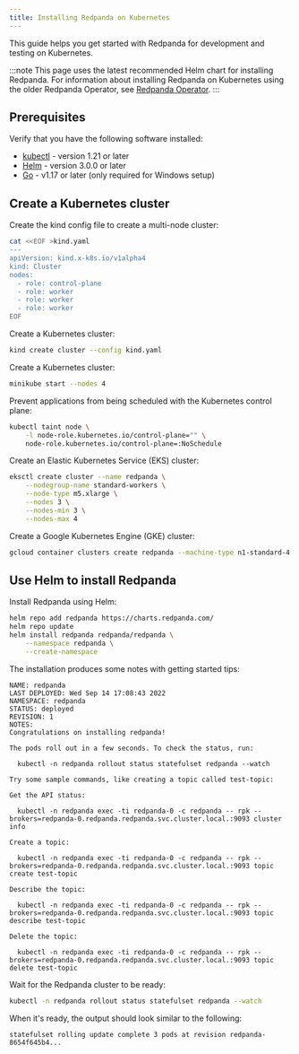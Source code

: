 ```yaml
---
title: Installing Redpanda on Kubernetes
---
```


<head>
    <meta name="title" content="Installing Redpanda on Kubernetes | Redpanda Docs"/>
    <meta name="description" content="Kubernetes quickstart guide."/>
    <link rel="canonical" href="https://docs.redpanda.com/docs/get-started/quick-start/" />
</head>


This guide helps you get started with Redpanda for development and testing on Kubernetes. 

:::note
This page uses the latest recommended Helm chart for installing Redpanda. For information about installing Redpanda on Kubernetes using the older Redpanda Operator, see [Redpanda Operator](../../reference/redpanda-operator).
:::

## Prerequisites

Verify that you have the following software installed:

* [kubectl](https://kubernetes.io/docs/tasks/tools/) - version 1.21 or later
* [Helm](https://github.com/helm/helm/releases) - version 3.0.0 or later
* [Go](https://go.dev/doc/install) - v1.17 or later (only required for Windows setup)

## Create a Kubernetes cluster

<Tabs>
  <TabItem value="kind" label="kind" default>

Create the kind config file to create a multi-node cluster:

```bash
cat <<EOF >kind.yaml
---
apiVersion: kind.x-k8s.io/v1alpha4
kind: Cluster
nodes:
  - role: control-plane
  - role: worker
  - role: worker
  - role: worker
EOF
```

Create a Kubernetes cluster:

```bash
kind create cluster --config kind.yaml
```

  </TabItem>
  <TabItem value="minikube" label="minikube">

Create a Kubernetes cluster:

```bash
minikube start --nodes 4
```

Prevent applications from being scheduled with the Kubernetes control plane:

```bash
kubectl taint node \
    -l node-role.kubernetes.io/control-plane="" \
    node-role.kubernetes.io/control-plane=:NoSchedule
```

  </TabItem>
  <TabItem value="eks" label="Amazon EKS">

Create an Elastic Kubernetes Service (EKS) cluster:

```bash
eksctl create cluster --name redpanda \
    --nodegroup-name standard-workers \
    --node-type m5.xlarge \
    --nodes 3 \
    --nodes-min 3 \
    --nodes-max 4
```
  </TabItem>
  <TabItem value="gke" label="Google GKE">

Create a Google Kubernetes Engine (GKE) cluster:

```bash
gcloud container clusters create redpanda --machine-type n1-standard-4 --num-nodes=3
```

  </TabItem>
</Tabs>

## Use Helm to install Redpanda

Install Redpanda using Helm:

```bash
helm repo add redpanda https://charts.redpanda.com/
helm repo update
helm install redpanda redpanda/redpanda \
    --namespace redpanda \
    --create-namespace
```

The installation produces some notes with getting started tips:

```text
NAME: redpanda
LAST DEPLOYED: Wed Sep 14 17:08:43 2022
NAMESPACE: redpanda
STATUS: deployed
REVISION: 1
NOTES:
Congratulations on installing redpanda!

The pods roll out in a few seconds. To check the status, run:

  kubectl -n redpanda rollout status statefulset redpanda --watch

Try some sample commands, like creating a topic called test-topic:

Get the API status:

  kubectl -n redpanda exec -ti redpanda-0 -c redpanda -- rpk --brokers=redpanda-0.redpanda.redpanda.svc.cluster.local.:9093 cluster info

Create a topic:

  kubectl -n redpanda exec -ti redpanda-0 -c redpanda -- rpk --brokers=redpanda-0.redpanda.redpanda.svc.cluster.local.:9093 topic create test-topic

Describe the topic:

  kubectl -n redpanda exec -ti redpanda-0 -c redpanda -- rpk --brokers=redpanda-0.redpanda.redpanda.svc.cluster.local.:9093 topic describe test-topic

Delete the topic:

  kubectl -n redpanda exec -ti redpanda-0 -c redpanda -- rpk --brokers=redpanda-0.redpanda.redpanda.svc.cluster.local.:9093 topic delete test-topic
```

Wait for the Redpanda cluster to be ready:

```bash
kubectl -n redpanda rollout status statefulset redpanda --watch
```

When it's ready, the output should look similar to the following:

```text
statefulset rolling update complete 3 pods at revision redpanda-8654f645b4...
```